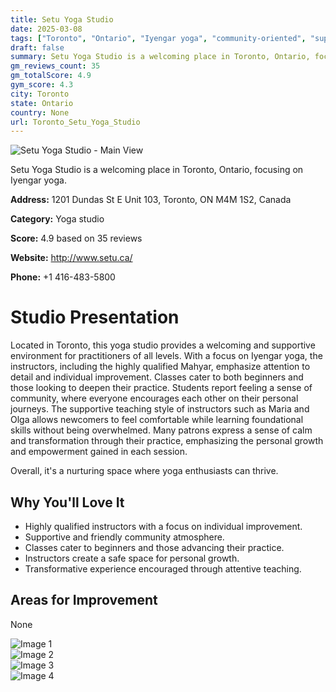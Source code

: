 ```yaml
---
title: Setu Yoga Studio
date: 2025-03-08
tags: ["Toronto", "Ontario", "Iyengar yoga", "community-oriented", "supportive atmosphere", "Toronto"]  
draft: false
summary: Setu Yoga Studio is a welcoming place in Toronto, Ontario, focusing on Iyengar yoga.
gm_reviews_count: 35
gm_totalScore: 4.9
gym_score: 4.3
city: Toronto
state: Ontario
country: None
url: Toronto_Setu_Yoga_Studio
---
```


<div className="aspect-[16/9] relative my-8">
  <img 
    src="https://lh5.googleusercontent.com/p/AF1QipO7Vxt7iBCLBWcKfBdnqRLhYdMOeyRfXv7K0RFa=w1920-h1080-k-no"
    alt="Setu Yoga Studio - Main View"
    className="object-cover absolute inset-0 w-full h-full rounded-lg"
  />
</div>

Setu Yoga Studio is a welcoming place in Toronto, Ontario, focusing on Iyengar yoga.

**Address:** 1201 Dundas St E Unit 103, Toronto, ON M4M 1S2, Canada

**Category:** Yoga studio

**Score:** 4.9 based on 35 reviews

**Website:** http://www.setu.ca/

**Phone:** +1 416-483-5800

# Studio Presentation

Located in Toronto, this yoga studio provides a welcoming and supportive environment for practitioners of all levels. With a focus on Iyengar yoga, the instructors, including the highly qualified Mahyar, emphasize attention to detail and individual improvement. Classes cater to both beginners and those looking to deepen their practice. Students report feeling a sense of community, where everyone encourages each other on their personal journeys. The supportive teaching style of instructors such as Maria and Olga allows newcomers to feel comfortable while learning foundational skills without being overwhelmed. Many patrons express a sense of calm and transformation through their practice, emphasizing the personal growth and empowerment gained in each session.

Overall, it's a nurturing space where yoga enthusiasts can thrive.

## Why You'll Love It

- Highly qualified instructors with a focus on individual improvement.
- Supportive and friendly community atmosphere.
- Classes cater to beginners and those advancing their practice.
- Instructors create a safe space for personal growth.
- Transformative experience encouraged through attentive teaching.

## Areas for Improvement

None

<div className="grid grid-cols-1 xl:grid-cols-2 gap-4 my-8">
<div className="aspect-[4/3] relative"><img src="https://lh5.googleusercontent.com/p/AF1QipOJCJiYYOZLdRpU2Y4vKw_MVAbRWRsTTV3MP8Zt=w1920-h1080-k-no" alt="Image 1" className="object-cover absolute inset-0 w-full h-full rounded-lg" /></div>
<div className="aspect-[4/3] relative"><img src="https://lh5.googleusercontent.com/p/AF1QipN3y9yAcqSV-V18_hGa1FvcL-uzKCB3MZzCn29d=w1920-h1080-k-no" alt="Image 2" className="object-cover absolute inset-0 w-full h-full rounded-lg" /></div>
<div className="aspect-[4/3] relative"><img src="https://lh5.googleusercontent.com/p/AF1QipP5JxS05ZB8h8xM_SDPh-ImeEE04GL0IYhG4-uF=w1920-h1080-k-no" alt="Image 3" className="object-cover absolute inset-0 w-full h-full rounded-lg" /></div>
<div className="aspect-[4/3] relative"><img src="https://lh5.googleusercontent.com/p/AF1QipNiT_WS3Te3klU0Uywj9qqZmGBHJhmyNiDLOusA=w1920-h1080-k-no" alt="Image 4" className="object-cover absolute inset-0 w-full h-full rounded-lg" /></div>
</div>